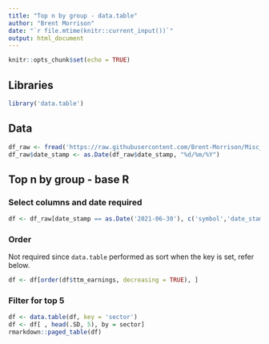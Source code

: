 ```yaml
---
title: "Top n by group - data.table"
author: "Brent Morrison"
date: "`r file.mtime(knitr::current_input())`"
output: html_document
---
```


```r
knitr::opts_chunk$set(echo = TRUE)
```

## Libraries

```r
library('data.table')
```

## Data

```r
df_raw <- fread('https://raw.githubusercontent.com/Brent-Morrison/Misc_scripts/master/stock_data.csv')
df_raw$date_stamp <- as.Date(df_raw$date_stamp, "%d/%m/%Y")
```

## Top n by group - base R

### Select columns and date required  

```r
df <- df_raw[date_stamp == as.Date('2021-06-30'), c('symbol','date_stamp','sector','asset_growth','roa','roe','leverage','ttm_earnings')]
```

### Order  

Not required since ```data.table``` performed as sort when the key is set, refer below.  

```r
df <- df[order(df$ttm_earnings, decreasing = TRUE), ]
```


### Filter for top 5 

```r
df <- data.table(df, key = 'sector')
df <- df[ , head(.SD, 5), by = sector]
rmarkdown::paged_table(df)
```
